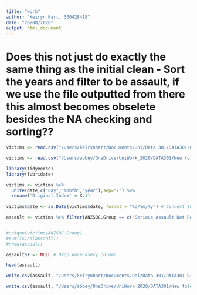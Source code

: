 ---
title: "work"
author: "Keiryn Hart, 300428418"
date: "20/08/2020"
output: html_document
---

# Does this not just do exactly the same thing as the initial clean - Sort the years and filter to be assault, if we use the file outputted from there this almost becomes obselete besides the NA checking and sorting??


```{r}
victims <- read.csv("/Users/keirynhart/Documents/Uni/Data 301/DATA301-Group-Project/Data/Victimizations_time_and_place (partly filtered).csv", header = TRUE)

victims <- read.csv("/Users/abbey/OneDrive/UniWork_2020/DATA301/New folder/DATA301-Group-Project/Data/Victimizations_time_and_place (partly filtered).csv", header = TRUE, stringsAsFactors = TRUE)
```


```{r}
library(tidyverse)
library(lubridate)

victims <- victims %>%
  unite(date,c("day","month","year"),sep="/") %>%
  rename('Original.Index' = X.1)
  
victims$date <- as.Date(victims$date, format = "%d/%m/%y") # Convert to date object

assault <- victims %>% filter(ANZSOC.Group == c("Serious Assault Not Resulting in Injury", "Non-Aggravated Sexual Assault", "Serious Assault Resulting in Injury", "Common Assault", "Aggravated Sexual Assault"))


#unique(victims$ANZSOC.Group)
#sum(is.na(assault))
#nrow(assault)

assault$X <- NULL # Drop unnecasery column

head(assault)

write.csv(assault, "/Users/keirynhart/Documents/Uni/Data 301/DATA301-Group-Project/Data/Victimisations_time_and_place (cleaned).csv")

write.csv(assault, "/Users/abbey/OneDrive/UniWork_2020/DATA301/New folder/DATA301-Group-Project/Data/Victimizations_time_and_place (cleaned).csv")
```
